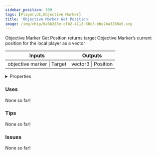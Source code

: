 ```yaml
---
sidebar_position: 509
tags: [Player,UI,Objective Marker]
title: 'Objective Marker Get Position'
image: /img/chip/0a6b285e-cfb2-4112-88c3-ebe2ba3269a5.svg
---
```


Objective Marker Get Position returns target Objective Marker’s current position for the local player as a vector



<IChip uuid="0a6b285e-cfb2-4112-88c3-ebe2ba3269a5"/>

<table><thead><tr><th>Inputs</th><th>Outputs</th></tr></thead><tbody><tr><td>objective marker | Target</td><td>vector3 | Position</td></tr></tbody></table>

<details>
  <summary>Properties</summary>
  <div>
    <div>
    <table>
      <tbody>
        <tr>
          <td>Is beta required?</td>
          <td>No</td>
        </tr>
        <tr>
          <td>Is chip a trolling risk?</td>
          <td>No</td>
        </tr>
        <tr>
          <td>Is chip a role assignment risk?</td>
          <td>No</td>
        </tr>
        <tr>
          <td>Chip UUID</td>
          <td>0a6b285e-cfb2-4112-88c3-ebe2ba3269a5</td>
        </tr>
        <tr>
          <td>Room availability</td>
          <td>Available everywhere</td>
        </tr>
      </tbody>
    </table>
    </div>
  </div>
</details>

### Uses

None so far!

### Tips

None so far!

### Issues

None so far!